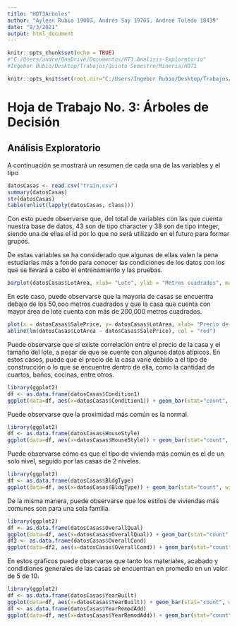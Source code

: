 ```yaml
---
title: "HDT3Arboles"
author: "Ayleen Rubio 19003, Andrés Say 19705. Andreé Toledo 18439"
date: "8/3/2021"
output: html_document
---
```


```r
knitr::opts_chunk$set(echo = TRUE)
#"C:/Users/andre/OneDrive/Documentos/HT1.Analisis-Exploratorio"
#Ingebor Rubio/Desktop/Trabajos/Quinto Semestre/Mineria/HDT1

knitr::opts_knit$set(root.dir="C:/Users/Ingebor Rubio/Desktop/Trabajos/Quinto Semestre/Mineria/HDT3-ArbolesDeDecision")
```

# Hoja de Trabajo No. 3: Árboles de Decisión  

## Análisis Exploratorio
A continuación se mostrará un resumen de cada una de las variables y el tipo 
```r
datosCasas <- read.csv("train.csv")
summary(datosCasas)
str(datosCasas)
table(unlist(lapply(datosCasas, class)))
```
Con esto puede observarse que, del total de variables con las que cuenta nuestra base de datos, 43 son de tipo character y 38 son de tipo integer, siendo una de ellas el id por lo que no será utilizado en el futuro para formar grupos. 

De estas variables se ha considerado que algunas de ellas valen la pena estudiarlas más a fondo para conocer las condiciones de los datos con los que se llevará a cabo el entrenamiento y las pruebas.

```r
barplot(datosCasas$LotArea, xlab= "Lote", ylab = "Metros cuadrados", main="Tamaño del lote en metros cuadrados")
```

En este caso, puede observarse que la mayoría de casas se encuentra debajo de los 50,ooo metros cuadrados y que la casa que cuenta con mayor área de lote cuenta con más de 200,000 metros cuadrados.

```r
plot(x = datosCasas$SalePrice, y= datosCasas$LotArea, xlab= "Precio de la casa", ylab= "Tamaño del lote", main = "Correlación entre tamaño del lote y precio de la casa")
abline(lm(datosCasas$LotArea ~ datosCasas$SalePrice), col = "red")
```

Puede observarse que sí existe correlación entre el precio de la casa y el tamaño del lote, a pesar de que se cuente con algunos datos atípicos. En estos casos, puede que el precio de la casa varíe debido a el tipo de construcción o lo que se encuentre dentro de ella, como la cantidad de cuartos, baños, cocinas, entre otros.

```r
library(ggplot2)
df <- as.data.frame(datosCasas$Condition1)
ggplot(data=df, aes(x=datosCasas$Condition1)) + geom_bar(stat="count", width=0.7, fill = "steelblue")+theme_minimal()
```

Puede observarse que la proximidad más común es la normal.

```r
library(ggplot2)
df <- as.data.frame(datosCasas$HouseStyle)
ggplot(data=df, aes(x=datosCasas$HouseStyle)) + geom_bar(stat="count", width=0.7, fill = "steelblue")+theme_minimal()
```

Puede observarse cómo es que el tipo de vivienda más común es el de un solo nivel, seguido por las casas de 2 niveles.

```r
library(ggplot2)
df <- as.data.frame(datosCasas$BldgType)
ggplot(data=df, aes(x=datosCasas$BldgType)) + geom_bar(stat="count", width=0.7, fill = "steelblue")+theme_minimal()
```

De la misma manera, puede observarse que los estilos de viviendas más comunes son para una sola familia.

```r
library(ggplot2)
df <- as.data.frame(datosCasas$OverallQual)
ggplot(data=df, aes(x=datosCasas$OverallQual)) + geom_bar(stat="count", width=0.7, fill = "steelblue")+theme_minimal()
df2 <- as.data.frame(datosCasas$OverallCond)
ggplot(data=df2, aes(x=datosCasas$OverallCond)) + geom_bar(stat="count", width=0.7, fill = "steelblue")+theme_minimal()
```

En estos gráficos puede observarse que tanto los materiales, acabado y condidiones generales de las casas se encuentran en promedio en un valor de 5 de 10.

```r
library(ggplot2)
df <- as.data.frame(datosCasas$YearBuilt)
ggplot(data=df, aes(x=datosCasas$YearBuilt)) + geom_bar(stat="count", width=0.7, fill = "steelblue")+theme_minimal()
df <- as.data.frame(datosCasas$YearRemodAdd)
ggplot(data=df, aes(x=datosCasas$YearRemodAdd)) + geom_bar(stat="count", width=0.7, fill = "steelblue")+theme_minimal()
```

